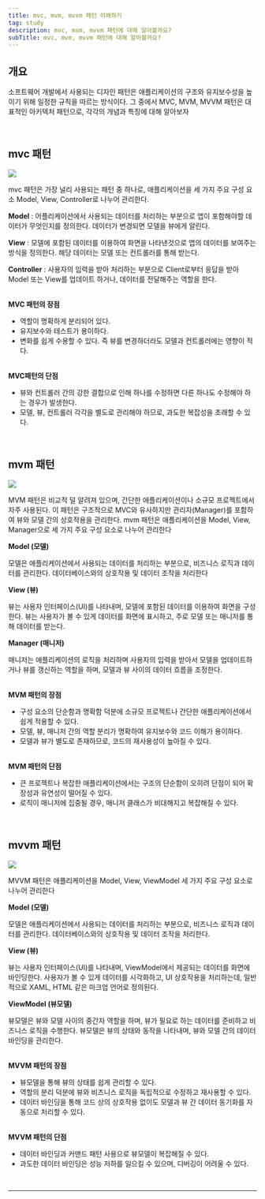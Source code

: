 ```yaml
---
title: mvc, mvm, mvvm 패턴 이해하기
tag: study
description: mvc, mvm, mvvm 패턴에 대해 알아볼까요?
subTitle: mvc, mvm, mvvm 패턴에 대해 알아볼까요?
---
```


## 개요

소프트웨어 개발에서 사용되는 디자인 패턴은 애플리케이션의 구조와 유지보수성을 높이기 위해 일정한 규칙을 따르는 방식이다. 그 중에서 MVC, MVM, MVVM 패턴은 대표적인 아키텍처 패턴으로, 각각의 개념과 특징에 대해 알아보자

<br />

## mvc 패턴

![](/images/study/design-pattern/1.png)

mvc 패턴은 가장 널리 사용되는 패턴 중 하나로, 애플리케이션을 세 가지 주요 구성 요소 Model, View, Controller로 나누어 관리한다.

**Model** : 어플리케이션에서 사용되는 데이터를 처리하는 부분으로 앱이 포함해야할 데이터가 무엇인지를 정의한다. 데이터가 변경되면 모델을 뷰에게 알린다.

**View** : 모델에 포함된 데이터를 이용하여 화면을 나타낸것으로 앱의 데이터를 보여주는 방식을 정의한다. 해당 데이터는 모델 또는 컨트롤러를 통해 받는다.

**Controller** : 사용자의 입력을 받아 처리하는 부분으로 Client로부터 응답을 받아 Model 또는 View를 업데이트 하거나, 데이터를 전달해주는 역할을 한다.<br/><br/>

**MVC 패턴의 장점**

- 역할이 명확하게 분리되어 있다.
- 유지보수와 테스트가 용이하다.
- 변화를 쉽게 수용할 수 있다. 즉 뷰를 변경하더라도 모델과 컨트롤러에는 영향이 적다.<br/><br/>

**MVC패턴의 단점**

- 뷰와 컨트롤러 간의 강한 결합으로 인해 하나를 수정하면 다른 하나도 수정해야 하는 경우가 발생한다.
- 모델, 뷰, 컨트롤러 각각을 별도로 관리해야 하므로, 과도한 복잡성을 초래할 수 있다.

<br />

## mvm 패턴

![](/images/study/design-pattern/2.png)

MVM 패턴은 비교적 덜 알려져 있으며, 간단한 애플리케이션이나 소규모 프로젝트에서 자주 사용된다. 이 패턴은 구조적으로 MVC와 유사하지만 관리자(Manager)를 포함하여 뷰와 모델 간의 상호작용을 관리한다. mvm 패턴은 애플리케이션을 Model, View, Manager으로 세 가지 주요 구성 요소로 나누어 관리한다

**Model (모델)**

모델은 애플리케이션에서 사용되는 데이터를 처리하는 부분으로, 비즈니스 로직과 데이터를 관리한다. 데이터베이스와의 상호작용 및 데이터 조작을 처리한다

**View (뷰)**

뷰는 사용자 인터페이스(UI)를 나타내며, 모델에 포함된 데이터를 이용하여 화면을 구성한다. 뷰는 사용자가 볼 수 있게 데이터를 화면에 표시하고, 주로 모델 또는 매니저를 통해 데이터를 받는다.

**Manager (매니저)**

매니저는 애플리케이션의 로직을 처리하며 사용자의 입력을 받아서 모델을 업데이트하거나 뷰를 갱신하는 역할을 하며, 모델과 뷰 사이의 데이터 흐름을 조정한다.<br/><br/>

**MVM 패턴의 장점**

- 구성 요소의 단순함과 명확함 덕분에 소규모 프로젝트나 간단한 애플리케이션에서 쉽게 적용할 수 있다.
- 모델, 뷰, 매니저 간의 역할 분리가 명확하여 유지보수와 코드 이해가 용이하다.
- 모델과 뷰가 별도로 존재하므로, 코드의 재사용성이 높아질 수 있다.<br/><br/>

**MVM 패턴의 단점**

- 큰 프로젝트나 복잡한 애플리케이션에서는 구조의 단순함이 오히려 단점이 되어 확장성과 유연성이 떨어질 수 있다.
- 로직이 매니저에 집중될 경우, 매니저 클래스가 비대해지고 복잡해질 수 있다.

<br />

## mvvm 패턴

![](/images/study/design-pattern/3.png)

MVVM 패턴은 애플리케이션을 Model, View, ViewModel 세 가지 주요 구성 요소로 나누어 관리한다

**Model (모델)**

모델은 애플리케이션에서 사용되는 데이터를 처리하는 부분으로, 비즈니스 로직과 데이터를 관리한다. 데이터베이스와의 상호작용 및 데이터 조작을 처리한다.

**View (뷰)**

뷰는 사용자 인터페이스(UI)를 나타내며, ViewModel에서 제공되는 데이터를 화면에 바인딩한다. 사용자가 볼 수 있게 데이터를 시각화하고, UI 상호작용을 처리하는데, 일반적으로 XAML, HTML 같은 마크업 언어로 정의된다.

**ViewModel (뷰모델)**

뷰모델은 뷰와 모델 사이의 중간자 역할을 하며, 뷰가 필요로 하는 데이터를 준비하고 비즈니스 로직을 수행한다. 뷰모델은 뷰의 상태와 동작을 나타내며, 뷰와 모델 간의 데이터 바인딩을 관리한다.<br/><br/>

**MVVM 패턴의 장점**

- 뷰모델을 통해 뷰의 상태를 쉽게 관리할 수 있다.
- 역할의 분리 덕분에 뷰와 비즈니스 로직을 독립적으로 수정하고 재사용할 수 있다.
- 데이터 바인딩을 통해 코드 상의 상호작용 없이도 모델과 뷰 간 데이터 동기화를 자동으로 처리할 수 있다.<br/><br/>

**MVVM 패턴의 단점**

- 데이터 바인딩과 커맨드 패턴 사용으로 뷰모델이 복잡해질 수 있다.
- 과도한 데이터 바인딩은 성능 저하를 일으킬 수 있으며, 디버깅이 어려울 수 있다.

<br />

---
